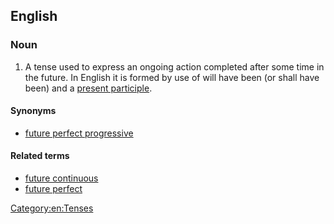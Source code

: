 ==English==

===Noun===
{{examples|By the end of this year, I '''will have been working''' here for 10 years.}}
{{en-noun|!}}

# {{lb|en|grammar}} A tense used to express an ongoing action completed after some time in the future. In English it is formed by use of will have been (or shall have been) and a [[present participle]].

====Synonyms====
* [[future perfect progressive]]

====Related terms====
* [[future continuous]]
* [[future perfect]]

[[Category:en:Tenses]]